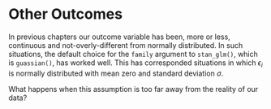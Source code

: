 # Other Outcomes {-}

In previous chapters our outcome variable has been, more or less, continuous and not-overly-different from normally distributed. In such situations, the default choice for the `family` argument to `stan_glm()`, which is `guassian()`, has worked well. This has corresponded situations in which $\epsilon_i$ is normally distributed with mean zero and standard deviation $\sigma$.

What happens when this assumption is too far away from the reality of our data? 

<!-- Chapter 10 could become: various left-hand side variables, including at least logistic, and maybe something else. Can't hurt to just redo everything in chapter 9, but with logistic now. If we redo with shaming, then we can show how this gives the same answers for some stuff, but different answers for predictions.  -->

